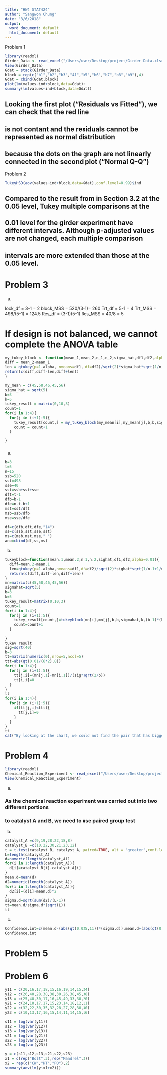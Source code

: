 ```yaml
---
title: "HW4 STAT424"
author: "Sangwon Chung"
date: "3/6/2018"
output:
  word_document: default
  html_document: default
---
```


Problem 1 

```r
library(readxl)
Girder_Data <- read_excel("/Users/user/Desktop/project/Girder Data.xlsx")
View(Girder_Data)
Gdat = stack(Girder_Data)
block = rep(c("b1","b2","b3","41","b5","b6","b7","b8","b9"),4)
Gdat = cbind(Gdat,block)
plot(lm(values~ind+block,data=Gdat))
summary(lm(values~ind+block,data=Gdat))
```

## Looking the first plot ("Residuals vs Fitted"), we can check that the red line 
## is not contant and the residuals cannot be represented as normal distribution 
## because the dots on the graph are not linearly connected in the second plot ("Normal Q-Q")

Problem 2

```r
TukeyHSD(aov(values~ind+block,data=Gdat),conf.level=0.99)$ind
```

## Compared to the result from in Section 3.2 at the 0.05 level, Tukey multiple comparisons at the 
## 0.01 level for the girder experiment have different intervals. Although p-adjusted values are not changed, each multiple comparison
## intervals are more extended than those at the 0.05 level.

# Problem 3

(a)

lock_df = 3-1 = 2 
block_MSS = 520/(3-1)= 260 
Trt_df = 5-1 = 4 
Trt_MSS = 498/(5-1) = 124.5 
Res_df = (3-1)(5-1)
Res_MSS = 40/8 = 5

# If design is not balanced, we cannot complete the ANOVA table

```r
my_tukey_block <- function(mean_1,mean_2,n_1,n_2,sigma_hat,df1,df2,alpha=0.01) {
diff = mean_2-mean_1
len = qtukey(p=1-alpha, nmeans=df1, df=df2)/sqrt(2)*sigma_hat*sqrt(1/n_1+1/n_2)
return(c(diff,diff-len,diff+len)) 
}

my_mean = c(45,58,46,45,56)
sigma_hat = sqrt(5)
b=3
k=5
tukey_result = matrix(0,10,3)
count=1
for(i in 1:4){
  for(j in (i+1):5){
    tukey_result[count,] = my_tukey_block(my_mean[i],my_mean[j],b,b,sigma_hat,k,(b-1)*(k-1))
    count = count+1
  }
  
}
```
###
(a)
```r
b=3
t=5
n=15
ssb=520
sst=498
sse=40
sst=ssb+sst+sse
dft=t-1
dfb=b-1
dfe=n-t-b+1
mst=sst/dft
msb=ssb/dfb
mse=sse/dfe

df=c(dfb,dft,dfe,"14")
ss=c(ssb,sst,sse,sst)
ms=c(msb,mst,mse," ")
ano=cbind(df,ss,ms)
```
(b)

```r
tukeyblock=function(mean.1,mean.2,n.1,n.2,sighat,df1,df2,alpha=0.01){
  diff=mean.2-mean.1
  len=qtukey(p=1-alpha,nmeans=df1,df=df2)/sqrt(2)*sighat*sqrt(1/n.1+1/n.2)
  return(c(diff,diff-len,diff+len))
}
mn=matrix(c(45,58,46,45,56))
sigmahat=sqrt(5)
b=3
k=5
tukey_result=matrix(0,10,3)
count=1
for(i in 1:4){
  for(j in (i+1):5){
    tukey_result[count,]=tukeyblock(mn[i],mn[j],b,b,sigmahat,k,(b-1)*(k-1))
    count=count+1
  }
  
}
tukey_result
sig=sqrt(40)
b=3
tt=matrix(numeric(0),nrow=5,ncol=5)
ttt=abs(qt(0.01/(6*2),8))
for(i in 1:4){
  for(j in (i+1):5){
    tt[j,i]=(mn[j,1]-mn[i,1])/(sig*sqrt(2/b))
    tt[i,i]=0
  }
}
tt
for(i in 1:4){
  for(j in (i+1):5){
    if(tt[j,i]<ttt){
      tt[j,i]=0
    }
  }
}
tt
cat("By looking at the chart, we could not find the pair that has bigger t statistic than our critical value 4.6308")
```


###

# Problem 4

```r
library(readxl)
Chemical_Reaction_Experiment <- read_excel("/Users/user/Desktop/project/Chemical Reaction Experiment.xlsx")
View(Chemical_Reaction_Experiment)
```

(a)

### As the chemical reaction experiment was carried out into two different portions
### to catalyst A and B, we need to use paired group test

(b)
```r
catalyst_A =c(9,19,28,22,18,8) 
catalyst_B =c(10,22,30,21,23,12)
t = t.test(catalyst_B, catalyst_A, paired=TRUE, alt = "greater",conf.level = 0.05)
L=length(catalyst_A)
d=numeric(length(catalyst_A))
for(i in 1:length(catalyst_A)){
  d[i]=catalyst_B[i]-catalyst_A[i]
}
mean.d=mean(d)
d2=numeric(length(catalyst_A))
for(i in 1:length(catalyst_A)){
  d2[i]=(d[i]-mean.d)^2
}
sigma.d=sqrt(sum(d2)/(L-1))
tt=mean.d/sigma.d*(sqrt(L))
tt
```
(c)
```r
Confidence.int=c(mean.d-(abs(qt(0.025,11))*(sigma.d)),mean.d+(abs(qt(0.025,11))*(sigma.d)))
Confidence.int
```
# Problem 5



# Problem 6

```r
y11 = c(20,16,17,18,15,16,19,14,15,24)
y12 = c(26,40,28,38,38,30,26,38,45,38)
y13 = c(25,40,30,17,16,45,49,33,30,20)
y21 = c(24,18,17,17,15,23,14,18,12,11)
y22 = c(32,22,30,35,32,28,27,28,30,30)
y23 = c(10,13,17,16,15,14,11,14,15,16)

s11 = log(var(y11))
s12 = log(var(y12))
s13 = log(var(y13))
s21 = log(var(y21))
s22 = log(var(y22))
s23 = log(var(y23))

y = c(s11,s12,s13,s21,s22,s23)
x1 = c(rep("Bolt",3),rep("Mandrel",3))
x2 = rep(c("CW","HT","PO"),2)
summary(aov(lm(y~x1+x2)))
```


